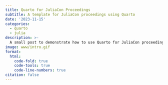 ```yaml
---
title: Quarto for JuliaCon Proceedings
subtitle: A template for JuliaCon proceedings using Quarto
date: '2023-11-15'
categories:
  - quarto
  - julia
description: >-
  A small post to demonstrate how to use Quarto for JuliaCon proceedings.
image: www/intro.gif
format:
  html:
    code-fold: true
    code-tools: true
    code-line-numbers: true
citation: false
---
```

